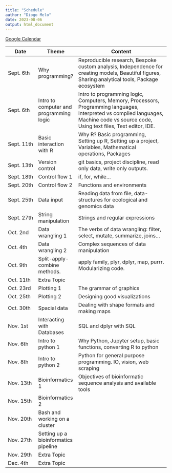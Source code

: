 ```yaml
---
title: "Schedule"
author: "Diogo Melo"
date: 2023-08-06
output: html_document
---
```


[Google Calendar](https://calendar.google.com/calendar/u/0?cid=NTY0MjgxMDI1NjFlYWQ4MWY4NDI2NGQyMzQ3Mzg2OGNkYTVhNDA0YzY1MmNmNzI0ZWU5YjBhNWZhYzYwZTZkYkBncm91cC5jYWxlbmRhci5nb29nbGUuY29t)

| Date      | Theme                                   | Content                                                                                                                                                                     |
|-----------|-----------------------------------------|-----------------------------------------------------------------------------------------------------------------------------------------------------------------------------|
| Sept. 6th | Why programming?                        | Reproducible research, Bespoke custom analysis, Independence for creating models, Beautiful figures, Sharing analytical tools, Package ecosystem                              |
| Sept. 6th | Intro to computer and programming logic | Intro to programming logic, Computers, Memory, Processors, Programming languages, Interpreted vs compiled languages, Machine code vs source code, Using text files, Text editor, IDE. |
| Sept. 11th| Basic interaction with R                | Why R? Basic programming, Setting up R, Setting up a project, Variables, Mathematical operations, Packages                                                                  |
| Sept. 13th| Version control                         | git basics, project discipline, read only data, write only outputs.                                                                                                        |
| Sept. 18th| Control flow 1                          | if, for, while...                                                                                                                                                          |
| Sept. 20th| Control flow 2                          | Functions and environments                                                                                                                                                  |
| Sept. 25th| Data input                              | Reading data from file, data-structures for ecological and genomics data                                                                                                   |
| Sept. 27th| String manipulation                     | Strings and regular expressions                                                                                                                                            |
| Oct. 2nd  | Data wrangling 1                        | The verbs of data wrangling: filter, select, mutate, summarize, joins...                                                                                                   |
| Oct. 4th  | Data wrangling 2                        | Complex sequences of data manipulation                                                                                                                                     |
| Oct. 9th  | Split-apply-combine methods.            | apply family, plyr, dplyr, map, purrr. Modularizing code.                                                                                                                  |
| Oct. 11th | Extra Topic                             |                                                                                                                                                                             |
| Oct. 23rd | Plotting 1                              | The grammar of graphics                                                                                                                                                    |
| Oct. 25th | Plotting 2                              | Designing good visualizations                                                                                                                                              |
| Oct. 30th | Spacial data                            | Dealing with shape formats and making maps                                                                                                                                 |
| Nov. 1st  | Interacting with Databases              | SQL and dplyr with SQL                                                                                                                                                     |
| Nov. 6th  | Intro to python 1                       | Why Python, Jupyter setup, basic functions, converting R to python                                                                                                         |
| Nov. 8th  | Intro to python 2                       | Python for general purpose programming. IO, vision, web scraping                                                                                                           |
| Nov. 13th | Bioinformatics 1                        | Objectives of bioinformatic sequence analysis and available tools                                                                                                          |
| Nov. 15th | Bioinformatics 2                        |                                                                                                                                                                             |
| Nov. 20th | Bash and working on a cluster           |                                                                                                                                                                             |
| Nov. 27th | Setting up a bioinformatics pipeline    |                                                                                                                                                                             |
| Nov. 29th | Extra Topic                             |                                                                                                                                                                             |
| Dec. 4th  | Extra Topic                             |                                                                                                                                                                             |

